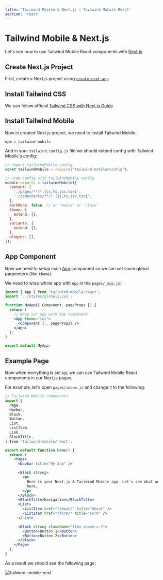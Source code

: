 ```yaml
---
title: 'Tailwind Mobile & Next.js | Tailwind Mobile React'
section: 'react'
---
```


# Tailwind Mobile & Next.js

Let's see how to use Tailwind Mobile React components with [Next.js](https://nextjs.org).

## Create Next.js Project

First, create a Next.js project using [`create-next-app`](https://nextjs.org/docs/getting-started#setup)

## Install Tailwind CSS

We can follow official [Tailwind CSS with Next.js Guide](https://tailwindcss.com/docs/guides/nextjs#setting-up-tailwind-css)

## Install Tailwind Mobile

Now in created Next.js project, we need to install Tailwind Mobile:

```
npm i tailwind-mobile
```

And in your `tailwind.config.js` file we should extend config with Tailwind Mobile's config:

```js
// import tailwindMobile config
const tailwindMobile = require('tailwind-mobile/config');

// wrap config with tailwindMobile config
module.exports = tailwindMobile({
  content: [
    './pages/**/*.{js,ts,jsx,tsx}',
    './components/**/*.{js,ts,jsx,tsx}',
  ],
  darkMode: false, // or 'media' or 'class'
  theme: {
    extend: {},
  },
  variants: {
    extend: {},
  },
  plugins: [],
});
```

## App Component

Now we need to setup main [App](/react/app) component so we can set some global parameters (like `theme`).

We need to wrap whole app with `App` in the `pages/_app.js`:

```jsx
import { App } from 'tailwind-mobile/react';
import '../styles/globals.css';

function MyApp({ Component, pageProps }) {
  return (
    // Wrap our app with App component
    <App theme="ios">
      <Component {...pageProps} />
    </App>
  );
}

export default MyApp;
```

## Example Page

Now when everything is set up, we can use Tailwind Mobile React components in our Next.js pages.

For example, let's open `pages/index.js` and change it to the following:

```jsx
// Tailwind Mobile components
import {
  Page,
  Navbar,
  Block,
  Button,
  List,
  ListItem,
  Link,
  BlockTitle,
} from 'tailwind-mobile/react';

export default function Home() {
  return (
    <Page>
      <Navbar title="My App" />

      <Block strong>
        <p>
          Here is your Next.js & Tailwind Mobile app. Let's see what we have
          here.
        </p>
      </Block>
      <BlockTitle>Navigation</BlockTitle>
      <List>
        <ListItem href="/about/" title="About" />
        <ListItem href="/form/" title="Form" />
      </List>

      <Block strong className="flex space-x-4">
        <Button>Button 1</Button>
        <Button>Button 2</Button>
      </Block>
    </Page>
  );
}
```

As a result we should see the following page:

<img
  className="max-w-[375px] w-full border border-black border-opacity-10 rounded-lg"
  src="/images/docs/twm-next.png"
  alt="tailwind-mobile-next"
/>
